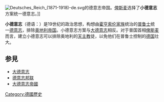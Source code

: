 [[File:Deutsches_Reich_(1871-1918)-de.svg|thumb]]的德意志帝国。[[俾斯麦|俾斯麦]]选择了'''小德意志'''方案统一德意志。]]

'''小德意志'''（德语：{{lang|de|Kleindeutsche Lösung}}）是19世纪的政治思想，构想由[[霍亨索伦家族|霍亨索伦家族]]统治的[[普鲁士|普鲁士]]统一[[德意志|德意志]]，排除[[奥地利帝国|奥地利帝国]]。小德意志方案与[[大德意志|大德意志]]相反。对于普国首相[[俾斯麦|俾斯麦]]而言，建立小德意志可以排除奥地利的[[天主教|天主教]]徒，以免他们在普鲁士控制的[[德国|德国]]壮大。

==参見==
*[[大德意志|大德意志]]
*[[德意志邦联|德意志邦联]]
*[[大德意志帝國|大德意志帝國]]

{{欧洲历史小作品}}
{{Germany-stub}}

{{德意志統一}}
[[Category:德國歷史|Category:德國歷史]]